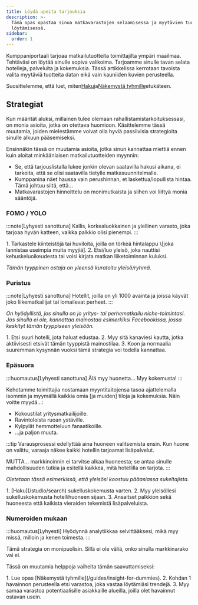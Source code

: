 ```yaml
---
title: Löydä upeita tarjouksia
description: >-
  Tämä opas opastaa sinua matkavarastojen selaamisessa ja myytävien tuotteiden
  löytämisessä.
sidebar:
  order: 1
---
```


Kumppaniportaali tarjoaa matkailutuotteita toimittajilta ympäri maailmaa. Tehtäväsi on löytää sinulle sopiva valikoima. Tarjoamme sinulle tavan selata hotelleja, palveluita ja kokemuksia. Tässä artikkelissa kerrotaan tavoista valita myytäviä tuotteita datan eikä vain kauniiden kuvien perusteella.

Suosittelemme, että luet, miten[Haku](/studio/search)ja[Näkemystä tyhmille](/guides/insight-for-dummies)etukäteen.

## Strategiat

Kun määrität aluksi, millainen tulee olemaan rahallistamistarkoituksessasi, on monia asioita, jotka on otettava huomioon. Käsittelemme tässä muutamia, joiden mielestämme voivat olla hyviä passiivisia strategioita sinulle alkuun pääsemiseksi.

Ensinnäkin tässä on muutamia asioita, jotka sinun kannattaa miettiä ennen kuin aloitat minkäänlaisen matkailutuotteiden myynnin:

* Se, että tarjouslistalla lukee jonkin olevan saatavilla hakusi aikana, ei tarkoita, että se olisi saatavilla tietylle matkasuunnitelmalle.
* Kumppanina näet haussa vain perushinnan, et laskettua/lopullista hintaa. Tämä johtuu siitä, että...
* Matkavarastojen hinnoittelu on monimutkaista ja siihen voi liittyä monia sääntöjä.

### FOMO / YOLO

:::note\[Lyhyesti sanottuna]
Kallis, korkealuokkainen ja ylellinen varasto, joka tarjoaa hyvän katteen, vaikka palkkio olisi pienempi.
:::

<Steps>
  1. Tarkastele kiinteistöjä tai huviloita, joilla on törkeä hintalappu \[joka lannistaa useimpia muita myyjiä].
  2. Etsi/luo yleisö, joka nauttisi kehuskeluoikeudesta tai voisi kirjata matkan liiketoiminnan kuluksi.
</Steps>


*Tämän tyyppinen ostaja on yleensä kuratoitu yleisö/ryhmä.*

### Puristus

:::note\[Lyhyesti sanottuna]
Hotellit, joilla on yli 1000 avainta ja joissa käyvät joko liikematkailijat tai lomailevat perheet.
:::

*On hyödyllistä, jos sinulla on jo yritys- tai perhematkailu niche-toimintasi. Jos sinulla ei ole, kannattaa mainostaa esimerkiksi Facebookissa, jossa keskityt tämän tyyppiseen yleisöön.*

<Steps>
  1. Etsi suuri hotelli, jota haluat edustaa.
  2. Myy sitä kanaviesi kautta, jotka aktiivisesti etsivät tämän tyyppistä mainostilaa.
  3. Koon ja normaalia suuremman kysynnän vuoksi tämä strategia voi todella kannattaa.
</Steps>


### Epäsuora

:::huomautus\[Lyhyesti sanottuna]
Älä myy huonetta... Myy kokemusta!
:::

Kehotamme toimittajia nostamaan myyntitaitojensa tasoa ajattelemalla isommin ja myymällä kaikkia omia \[ja muiden] tiloja ja kokemuksia. Näin voitte myydä...:

* Kokoustilat yritysmatkailijoille.
* Ravintoloista ruoan ystäville.
* Kylpylät hemmotteluun fanaatikoille.
* ...ja paljon muuta.

:::tip
Varausprosessi edellyttää aina huoneen valitsemista ensin. Kun huone on valittu, varaaja näkee kaikki hotellin tarjoamat lisäpalvelut.

MUTTA... markkinoinnin ei tarvitse alkaa huoneesta; se antaa sinulle mahdollisuuden tutkia ja esitellä kaikkea, mitä hotellilla on tarjota.
:::

*Oletetaan tässä esimerkissä, että yleisösi koostuu pääasiassa sukeltajista.*

<Steps>
  1. [Haku](/studio/search) sukelluskokemusta varten.
  2. Myy yleisöllesi sukelluskokemusta hotellihuoneen sijaan.
  3. Ansaitset palkkion sekä huoneesta että kaikista vieraiden tekemistä lisäpalveluista.
</Steps>


### Numeroiden mukaan

:::huomautus\[Lyhyesti]
Hyödynnä analytiikkaa selvittääksesi, mikä myy missä, milloin ja kenen toimesta.
:::

Tämä strategia on monipuolisin. Sillä ei ole väliä, onko sinulla markkinarako vai ei.

Tässä on muutamia helppoja vaiheita tämän saavuttamiseksi:

<Steps>
  1. Lue opas [Näkemystä tyhmille](/guides/insight-for-dummies).
  2. Kohdan 1 havainnon perusteella etsi varastoa, joka vastaa löytämiäsi trendejä.
  3. Myy samaa varastoa potentiaalisille asiakkaille alueilla, joilla olet havainnut ostavan usein.
</Steps>


